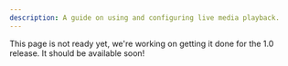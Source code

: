 ```yaml
---
description: A guide on using and configuring live media playback.
---
```


This page is not ready yet, we're working on getting it done for the 1.0 release. It should be
available soon!
